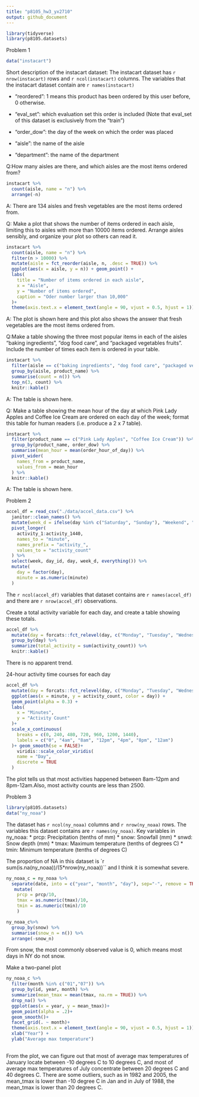 ```yaml
---
title: "p8105_hw3_yx2710"
output: github_document
---
```


```r
library(tidyverse)
library(p8105.datasets)
```

Problem 1 

```r
data("instacart")
```

Short description of the instacart dataset:
The instacart dataset has `r nrow(instacart)` rows and `r ncol(instacart)` columns. The variables that the instacart dataset contain are `r names(instacart)`

* "reordered": 1 means this product has been ordered by this user before, 0 otherwise.

* "eval_set":  which evaluation set this order is included (Note that eval_set of this dataset is exclusively from the “train”)

* "order_dow": the day of the week on which the order was placed

* "aisle": the name of the aisle

* "department": the name of the department

Q:How many aisles are there, and which aisles are the most items ordered from?
```r
instacart %>% 
  count(aisle, name = "n") %>% 
  arrange(-n)
```
A: There are 134 aisles and fresh vegetables are the most items ordered from.

Q: Make a plot that shows the number of items ordered in each aisle, limiting this to aisles with more than 10000 items ordered. Arrange aisles sensibly, and organize your plot so others can read it.
```r
instacart %>% 
  count(aisle, name = "n") %>%
  filter(n > 10000) %>% 
  mutate(aisle = fct_reorder(aisle, n, .desc = TRUE)) %>% 
  ggplot(aes(x = aisle, y = n)) + geom_point() +
  labs(
    title = "Number of items ordered in each aisle",
    x = "Aisle",
    y = "Number of items ordered",
    caption = "Oder number larger than 10,000"
  )+
  theme(axis.text.x = element_text(angle = 90, vjust = 0.5, hjust = 1))
```
A: The plot is shown here and this plot also shows the answer that fresh vegetables are the most items ordered from.

Q:Make a table showing the three most popular items in each of the aisles “baking ingredients”, “dog food care”, and “packaged vegetables fruits”. Include the number of times each item is ordered in your table.
```r
instacart %>% 
  filter(aisle == c("baking ingredients", "dog food care", "packaged vegetables fruits")) %>% 
  group_by(aisle, product_name) %>% 
  summarise(count = n()) %>% 
  top_n(3, count) %>% 
  knitr::kable()
```

A: The table is shown here.

Q: Make a table showing the mean hour of the day at which Pink Lady Apples and Coffee Ice Cream are ordered on each day of the week; format this table for human readers (i.e. produce a 2 x 7 table).
```r
instacart %>% 
  filter(product_name == c("Pink Lady Apples", "Coffee Ice Cream")) %>% 
  group_by(product_name, order_dow) %>% 
  summarise(mean_hour = mean(order_hour_of_day)) %>% 
  pivot_wider(
    names_from = product_name,
    values_from = mean_hour
  ) %>% 
  knitr::kable()
```
A: The table is shown here.

Problem 2 

```r
accel_df = read_csv("./data/accel_data.csv") %>% 
  janitor::clean_names() %>% 
  mutate(week_d = ifelse(day %in% c("Saturday", "Sunday"), "Weekend", "Weekday")) %>% 
  pivot_longer(
    activity_1:activity_1440,
    names_to = "minute",
    names_prefix = "activity_",
    values_to = "activity_count"
  ) %>% 
  select(week, day_id, day, week_d, everything()) %>% 
  mutate(
    day = factor(day),
    minute = as.numeric(minute)
  )
```
The `r ncol(accel_df)` variables that dataset contains are `r names(accel_df)` and there are `r nrow(accel_df)` observations.


Create a total activity variable for each day, and create a table showing these totals. 
```r
accel_df %>% 
  mutate(day = forcats::fct_relevel(day, c("Monday", "Tuesday", "Wednesday", "Thursday", "Friday", "Saturday", "Sunday"))) %>% 
  group_by(day) %>% 
  summarize(total_activity = sum(activity_count)) %>% 
  knitr::kable()

```
There is no apparent trend.

24-hour activity time courses for each day 
```r
accel_df %>% 
  mutate(day = forcats::fct_relevel(day, c("Monday", "Tuesday", "Wednesday", "Thursday", "Friday", "Saturday", "Sunday"))) %>% 
  ggplot(aes(x = minute, y = activity_count, color = day)) +
  geom_point(alpha = 0.3) +
  labs(
    x = "Minutes",
    y = "Activity Count"
  )+
  scale_x_continuous(
    breaks = c(0, 240, 480, 720, 960, 1200, 1440),
    labels = c("0", "4am", "8am", "12pm", "4pm", "8pm", "12am")
  )+ geom_smooth(se = FALSE)+
    viridis::scale_color_viridis(
    name = "Day", 
    discrete = TRUE
  )
```
The plot tells us that most activities happened between 8am-12pm and 8pm-12am.Also, most activity counts are less than 2500.

Problem 3

```r
library(p8105.datasets)
data("ny_noaa")
```

The dataset has `r ncol(ny_noaa)` columns and `r nrow(ny_noaa)` rows. The variables this dataset contains are `r names(ny_noaa)`.
Key variables in ny_noaa:
* prcp: Precipitation (tenths of mm)
* snow: Snowfall (mm)
* snwd: Snow depth (mm)
* tmax: Maximum temperature (tenths of degrees C)
* tmin: Minimum temperature (tenths of degrees C)

The proportion of NA in this dataset is `r sum(is.na(ny_noaa))/(5*nrow(ny_noaa))`` and I think it is somewhat severe.

```r
ny_noaa_c = ny_noaa %>% 
  separate(date, into = c("year", "month", "day"), sep="-", remove = TRUE) %>% 
   mutate(
    prcp = prcp/10,
    tmax = as.numeric(tmax)/10,
    tmin = as.numeric(tmin)/10
    ) 

ny_noaa_c%>% 
  group_by(snow) %>% 
  summarise(snow_n = n()) %>% 
  arrange(-snow_n)
```
From snow, the most commonly observed value is 0, which means most days in NY do not snow.

Make a two-panel plot

```r
ny_noaa_c %>% 
  filter(month %in% c("01","07")) %>% 
  group_by(id, year, month) %>% 
  summarize(mean_tmax = mean(tmax, na.rm = TRUE)) %>% 
  drop_na() %>% 
  ggplot(aes(x = year, y = mean_tmax))+
  geom_point(alpha = .2)+
  geom_smooth()+
  facet_grid(. ~ month)+
  theme(axis.text.x = element_text(angle = 90, vjust = 0.5, hjust = 1))+
  xlab("Year") +
  ylab("Average max temperature")
  
```

From the plot, we can figure out that most of average max temperatures of January locate between -10 degrees C to 10 degrees C, and most of average max temperatures of July concentrate between 20 degrees C and 40 degrees C.
There are some outliers, such as in 1982 and 2005, the mean_tmax is lower than -10 degree C in Jan and in July of 1988, the mean_tmax is lower than 20 degrees C.








